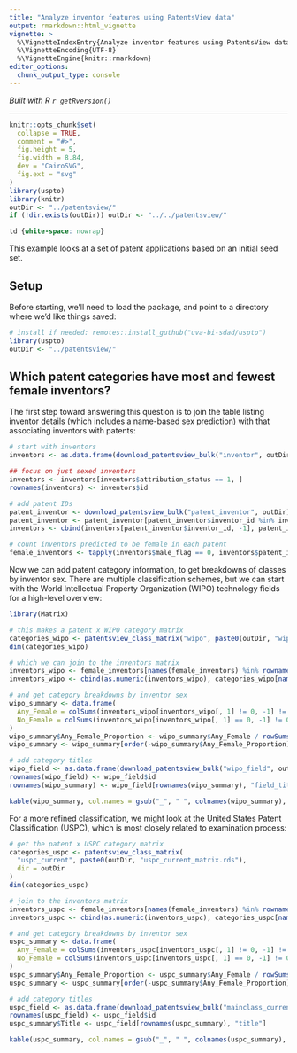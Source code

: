 ```yaml
---
title: "Analyze inventor features using PatentsView data"
output: rmarkdown::html_vignette
vignette: >
  %\VignetteIndexEntry{Analyze inventor features using PatentsView data}
  %\VignetteEncoding{UTF-8}
  %\VignetteEngine{knitr::rmarkdown}
editor_options: 
  chunk_output_type: console
---
```


*Built with R 
`r getRversion()`*

***

```r
knitr::opts_chunk$set(
  collapse = TRUE,
  comment = "#>",
  fig.height = 5,
  fig.width = 8.84,
  dev = "CairoSVG",
  fig.ext = "svg"
)
library(uspto)
library(knitr)
outDir <- "../patentsview/"
if (!dir.exists(outDir)) outDir <- "../../patentsview/"
```

```css
td {white-space: nowrap}
```

This example looks at a set of patent applications based on an initial seed set.

## Setup

Before starting, we'll need to load the package, and point to a directory where we'd like things saved:
```r
# install if needed: remotes::install_guthub("uva-bi-sdad/uspto")
library(uspto)
outDir <- "../patentsview/"
```

## Which patent categories have most and fewest female inventors?

The first step toward answering this question is to join the table listing inventor
details (which includes a name-based sex prediction) with that associating inventors
with patents:
```r
# start with inventors
inventors <- as.data.frame(download_patentsview_bulk("inventor", outDir))

## focus on just sexed inventors
inventors <- inventors[inventors$attribution_status == 1, ]
rownames(inventors) <- inventors$id

# add patent IDs
patent_inventor <- download_patentsview_bulk("patent_inventor", outDir)
patent_inventor <- patent_inventor[patent_inventor$inventor_id %in% inventors$id, ]
inventors <- cbind(inventors[patent_inventor$inventor_id, -1], patent_inventor)

# count inventors predicted to be female in each patent
female_inventors <- tapply(inventors$male_flag == 0, inventors$patent_id, sum)
```

Now we can add patent category information, to get breakdowns of classes by inventor sex.
There are multiple classification schemes, but we can start with the
World Intellectual Property Organization (WIPO) technology fields for a high-level overview:
```r
library(Matrix)

# this makes a patent x WIPO category matrix
categories_wipo <- patentsview_class_matrix("wipo", paste0(outDir, "wipo_matrix.rds"), dir = outDir)
dim(categories_wipo)

# which we can join to the inventors matrix
inventors_wipo <- female_inventors[names(female_inventors) %in% rownames(categories_wipo)]
inventors_wipo <- cbind(as.numeric(inventors_wipo), categories_wipo[names(inventors_wipo), ])

# and get category breakdowns by inventor sex
wipo_summary <- data.frame(
  Any_Female = colSums(inventors_wipo[inventors_wipo[, 1] != 0, -1] != 0),
  No_Female = colSums(inventors_wipo[inventors_wipo[, 1] == 0, -1] != 0)
)
wipo_summary$Any_Female_Proportion <- wipo_summary$Any_Female / rowSums(wipo_summary)
wipo_summary <- wipo_summary[order(-wipo_summary$Any_Female_Proportion), ]

# add category titles
wipo_field <- as.data.frame(download_patentsview_bulk("wipo_field", outDir))
rownames(wipo_field) <- wipo_field$id
rownames(wipo_summary) <- wipo_field[rownames(wipo_summary), "field_title"]

kable(wipo_summary, col.names = gsub("_", " ", colnames(wipo_summary), fixed = TRUE))
```

For a more refined classification, we might look at the United States Patent Classification (USPC),
which is most closely related to examination process:
```r
# get the patent x USPC category matrix
categories_uspc <- patentsview_class_matrix(
  "uspc_current", paste0(outDir, "uspc_current_matrix.rds"),
  dir = outDir
)
dim(categories_uspc)

# join to the inventors matrix
inventors_uspc <- female_inventors[names(female_inventors) %in% rownames(categories_uspc)]
inventors_uspc <- cbind(as.numeric(inventors_uspc), categories_uspc[names(inventors_uspc), ])

# and get category breakdowns by inventor sex
uspc_summary <- data.frame(
  Any_Female = colSums(inventors_uspc[inventors_uspc[, 1] != 0, -1] != 0),
  No_Female = colSums(inventors_uspc[inventors_uspc[, 1] == 0, -1] != 0)
)
uspc_summary$Any_Female_Proportion <- uspc_summary$Any_Female / rowSums(uspc_summary)
uspc_summary <- uspc_summary[order(-uspc_summary$Any_Female_Proportion), ]

# add category titles
uspc_field <- as.data.frame(download_patentsview_bulk("mainclass_current", outDir))
rownames(uspc_field) <- uspc_field$id
uspc_summary$Title <- uspc_field[rownames(uspc_summary), "title"]

kable(uspc_summary, col.names = gsub("_", " ", colnames(uspc_summary), fixed = TRUE))
```
